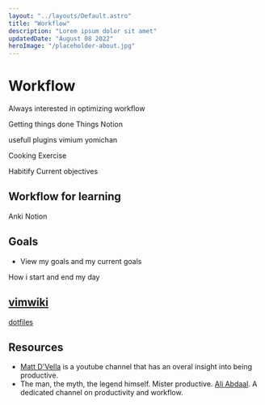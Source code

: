 ```yaml
---
layout: "../layouts/Default.astro"
title: "Workflow"
description: "Lorem ipsum dolor sit amet"
updatedDate: "August 08 2022"
heroImage: "/placeholder-about.jpg"
---
```


# Workflow

Always interested in optimizing workflow

Getting things done
Things
Notion

usefull plugins
vimium
yomichan

Cooking
Exercise

Habitify
Current objectives

## Workflow for learning

Anki
Notion

## Goals

- View my goals and my current goals

How i start and end my day

## [vimwiki](https://vimwiki.github.io/)

[dotfiles](https://github.com/oscarteg/dotfiles)

## Resources

- [Matt D'Vella](https://www.youtube.com/user/blackboxfilmcompany) is a youtube channel that has an overal insight into being productive.
- The man, the myth, the legend himself. Mister productive. [Ali Abdaal](https://www.youtube.com/user/Sepharoth64). A dedicated channel on productivity and workflow.
